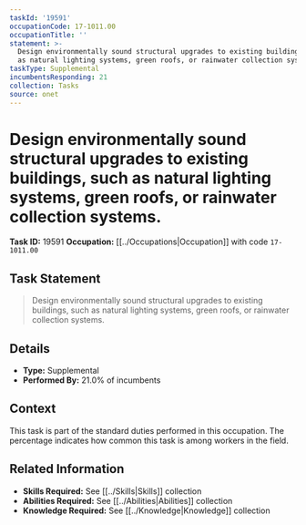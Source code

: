 ```yaml
---
taskId: '19591'
occupationCode: 17-1011.00
occupationTitle: ''
statement: >-
  Design environmentally sound structural upgrades to existing buildings, such
  as natural lighting systems, green roofs, or rainwater collection systems.
taskType: Supplemental
incumbentsResponding: 21
collection: Tasks
source: onet
---
```

# Design environmentally sound structural upgrades to existing buildings, such as natural lighting systems, green roofs, or rainwater collection systems.

**Task ID:** 19591
**Occupation:** [[../Occupations|Occupation]] with code `17-1011.00`

## Task Statement

> Design environmentally sound structural upgrades to existing buildings, such as natural lighting systems, green roofs, or rainwater collection systems.

## Details

- **Type:** Supplemental
- **Performed By:** 21.0% of incumbents

## Context

This task is part of the standard duties performed in this occupation. The percentage indicates how common this task is among workers in the field.

## Related Information

- **Skills Required:** See [[../Skills|Skills]] collection
- **Abilities Required:** See [[../Abilities|Abilities]] collection
- **Knowledge Required:** See [[../Knowledge|Knowledge]] collection
